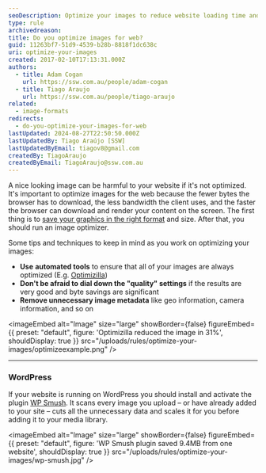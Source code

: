 ```yaml
---
seoDescription: Optimize your images to reduce website loading time and improve user experience by compressing files without sacrificing quality.
type: rule
archivedreason:
title: Do you optimize images for web?
guid: 11263bf7-51d9-4539-b28b-8818f1dc638c
uri: optimize-your-images
created: 2017-02-10T17:13:31.000Z
authors:
  - title: Adam Cogan
    url: https://ssw.com.au/people/adam-cogan
  - title: Tiago Araujo
    url: https://ssw.com.au/people/tiago-araujo
related:
  - image-formats
redirects:
  - do-you-optimize-your-images-for-web
lastUpdated: 2024-08-27T22:50:50.000Z
lastUpdatedBy: Tiago Araújo [SSW]
lastUpdatedByEmail: tiagov8@gmail.com
createdBy: TiagoAraujo
createdByEmail: TiagoAraujo@ssw.com.au
---
```


A nice looking image can be harmful to your website if it's not optimized. It's important to optimize images for the web because the fewer bytes the browser has to download, the less bandwidth the client uses, and the faster the browser can download and render your content on the screen.
The first thing is to [save your graphics in the right format](/image-formats) and size. After that, you should run an image optimizer.

Some tips and techniques to keep in mind as you work on optimizing your images:

* **Use** **automated tools** to ensure that all of your images are always optimized (E.g. [Optimizilla](https://imagecompressor.com))
* **Don't be afraid to dial down the "quality" settings** if the results are very good and byte savings are significant
* **Remove unnecessary image metadata** like geo information, camera information, and so on


<imageEmbed
  alt="Image"
  size="large"
  showBorder={false}
  figureEmbed={{
    preset: "default",
    figure: 'Optimizilla reduced the image in 31%',
    shouldDisplay: true
  }}
  src="/uploads/rules/optimize-your-images/optimizeexample.png"
/>

---

### WordPress

If your website is running on WordPress you should install and activate the plugin [WP Smush](https://wordpress.org/plugins/wp-smushit). It scans every image you upload – or have already added to your site – cuts all the unnecessary data and scales it for you before adding it to your media library.


<imageEmbed
  alt="Image"
  size="large"
  showBorder={false}
  figureEmbed={{
    preset: "default",
    figure: 'WP Smush plugin saved 9.4MB from one website',
    shouldDisplay: true
  }}
  src="/uploads/rules/optimize-your-images/wp-smush.jpg"
/>

